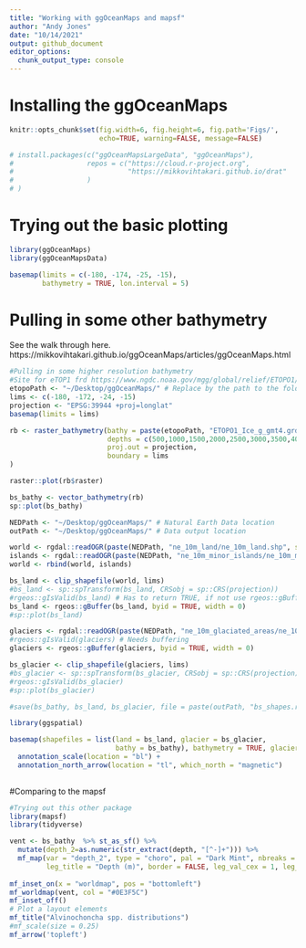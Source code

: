 ```yaml
---
title: "Working with ggOceanMaps and mapsf"
author: "Andy Jones"
date: "10/14/2021"
output: github_document
editor_options: 
  chunk_output_type: console
---
```


# Installing the ggOceanMaps

```r
knitr::opts_chunk$set(fig.width=6, fig.height=6, fig.path='Figs/',
                      echo=TRUE, warning=FALSE, message=FALSE)
```


```r
# install.packages(c("ggOceanMapsLargeData", "ggOceanMaps"), 
#                  repos = c("https://cloud.r-project.org",
#                            "https://mikkovihtakari.github.io/drat"
#                  )
# )

```

# Trying out the basic plotting

```r
library(ggOceanMaps)
library(ggOceanMapsData)

basemap(limits = c(-180, -174, -25, -15),
        bathymetry = TRUE, lon.interval = 5)

```

# Pulling in some other bathymetry
See the walk through here. https://mikkovihtakari.github.io/ggOceanMaps/articles/ggOceanMaps.html

```r
#Pulling in some higher resolution bathymetry 
#Site for eTOP1 frd https://www.ngdc.noaa.gov/mgg/global/relief/ETOPO1/data/ice_surface/grid_registered/netcdf/
etopoPath <- "~/Desktop/ggOceanMaps/" # Replace by the path to the folder where the ETOPO1 grd file is located.
lims <- c(-180, -172, -24, -15)
projection <- "EPSG:39944 +proj=longlat"
basemap(limits = lims)

rb <- raster_bathymetry(bathy = paste(etopoPath, "ETOPO1_Ice_g_gmt4.grd", sep = "/"),
                        depths = c(500,1000,1500,2000,2500,3000,3500,4000,4500,5000), 
                        proj.out = projection, 
                        boundary = lims
)

raster::plot(rb$raster)

bs_bathy <- vector_bathymetry(rb)
sp::plot(bs_bathy)

```

```r
NEDPath <- "~/Desktop/ggOceanMaps/" # Natural Earth Data location
outPath <- "~/Desktop/ggOceanMaps/" # Data output location

world <- rgdal::readOGR(paste(NEDPath, "ne_10m_land/ne_10m_land.shp", sep = "/"))
islands <- rgdal::readOGR(paste(NEDPath, "ne_10m_minor_islands/ne_10m_minor_islands.shp", sep = "/"))
world <- rbind(world, islands)

bs_land <- clip_shapefile(world, lims)
#bs_land <- sp::spTransform(bs_land, CRSobj = sp::CRS(projection))
#rgeos::gIsValid(bs_land) # Has to return TRUE, if not use rgeos::gBuffer
bs_land <- rgeos::gBuffer(bs_land, byid = TRUE, width = 0)
#sp::plot(bs_land)

glaciers <- rgdal::readOGR(paste(NEDPath, "ne_10m_glaciated_areas/ne_10m_glaciated_areas.shp", sep = "/"))
#rgeos::gIsValid(glaciers) # Needs buffering
glaciers <- rgeos::gBuffer(glaciers, byid = TRUE, width = 0)

bs_glacier <- clip_shapefile(glaciers, lims)
#bs_glacier <- sp::spTransform(bs_glacier, CRSobj = sp::CRS(projection))
#rgeos::gIsValid(bs_glacier)
#sp::plot(bs_glacier)

```

```r
#save(bs_bathy, bs_land, bs_glacier, file = paste(outPath, "bs_shapes.rda", sep = "/"), compress = "xz")

library(ggspatial)

basemap(shapefiles = list(land = bs_land, glacier = bs_glacier,
                          bathy = bs_bathy), bathymetry = TRUE, glaciers = TRUE) +
  annotation_scale(location = "bl") + 
  annotation_north_arrow(location = "tl", which_north = "magnetic")
  

```

#Comparing to the mapsf

```r
#Trying out this other package
library(mapsf)
library(tidyverse)

vent <- bs_bathy  %>% st_as_sf() %>% 
  mutate(depth_2=as.numeric(str_extract(depth, "[^-]+"))) %>%
  mf_map(var = "depth_2", type = "choro", pal = "Dark Mint", nbreaks = 9, leg_val_rnd = -2,
         leg_title = "Depth (m)", border = FALSE, leg_val_cex = 1, leg_pos = "topright")
 
mf_inset_on(x = "worldmap", pos = "bottomleft")
mf_worldmap(vent, col = "#0E3F5C")
mf_inset_off()
# Plot a layout elements
mf_title("Alvinochoncha spp. distributions")
#mf_scale(size = 0.25)
mf_arrow('topleft')

```
